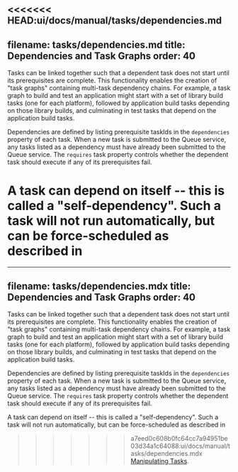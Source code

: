 <<<<<<< HEAD:ui/docs/manual/tasks/dependencies.md
---
filename: tasks/dependencies.md
title: Dependencies and Task Graphs
order: 40
---

Tasks can be linked together such that a dependent task does not start until
its prerequisites are complete. This functionality enables the creation of
"task graphs" containing multi-task dependency chains. For example, a task
graph to build and test an application might start with a set of library build
tasks (one for each platform), followed by application build tasks depending on
those library builds, and culminating in test tasks that depend on the
application build tasks.

Dependencies are defined by listing prerequisite taskIds in the `dependencies`
property of each task. When a new task is submitted to the Queue service, any
tasks listed as a dependency must have already been submitted to the Queue
service. The `requires` task property controls whether the dependent task
should execute if any of its prerequisites fail.

A task can depend on itself -- this is called a "self-dependency". Such a task
will not run automatically, but can be force-scheduled as described in
=======
---
filename: tasks/dependencies.mdx
title: Dependencies and Task Graphs
order: 40
---

Tasks can be linked together such that a dependent task does not start until
its prerequisites are complete. This functionality enables the creation of
"task graphs" containing multi-task dependency chains. For example, a task
graph to build and test an application might start with a set of library build
tasks (one for each platform), followed by application build tasks depending on
those library builds, and culminating in test tasks that depend on the
application build tasks.

Dependencies are defined by listing prerequisite taskIds in the `dependencies`
property of each task. When a new task is submitted to the Queue service, any
tasks listed as a dependency must have already been submitted to the Queue
service. The `requires` task property controls whether the dependent task
should execute if any of its prerequisites fail.

A task can depend on itself -- this is called a "self-dependency". Such a task
will not run automatically, but can be force-scheduled as described in
>>>>>>> a7eed0c608b0fc64cc7a94951be03d34a1c64088:ui/docs/manual/tasks/dependencies.mdx
[Manipulating Tasks](manipulating).